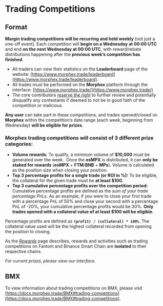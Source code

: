 # Trading Competitions

## Format

**Margin trading competitions will be recurring and held weekly** (not just a one-off event). Each competition will **begin on a Wednesday at 00:00 UTC** and end **on the next Wednesday at 00:00 UTC**, with reward/rebate distributions happening after the **previous week’s competition has finished**.

-   All traders can view their statistics on the **Leaderboard** page of the website: [](https://www.morphex.trade/leaderboard)[https://www.morphex.trade/leaderboard](https://www.morphex.trade/leaderboard).
-   All trades must be performed on the **Morphex** platform through the interface: [](https://www.morphex.trade/)[https://www.morphex.trade/](https://www.morphex.trade/)
-   The core contributors <u>reserve the right</u> to further review and potentially disqualify any contestants if deemed to not be in good faith of the competition or malicious.

**Any user** can take part in these competitions, and trades opened/closed on **Morphex** within the competition’s date range (each week, beginning from Wednesday) **will be eligible for prizes**.

### **Morphex trading competitions will consist of 3 different prize categories:**

-   **Volume rewards**: To qualify, a minimum volume of **$10,000** must be generated over the week.  Once the **esMPX** is distributed, it can **only be staked for rewards** (**esMPX** + **FTM**/**BNB** + **MPs**). Volume is calculated as the position size when closing your position.
-   **Top 3 percentage profits for a single trade (or ROI in %):** To be eligible, the collateral for the given trade must be **at least $100.**
-   **Top 3 cumulative percentage profits over the competition period:** Cumulative percentage profits are defined as the *sum of your trade percentage PnLs*. As an example, if you were to close your first trade with a percentage PnL of 50% and close your second with a percentage PnL of -20%, your cumulative percentage profits would be 30%. **Only trades opened with a collateral value of at least $100 will be eligible.**

Percentage profits are defined as **`(profit) / (collateral) * 100%`**. The collateral value used will be the highest collateral recorded from opening the position to closing.

As the *[Rewards](https://docs.morphex.trade/rewards)* page describes, rewards and activities such as trading competitions on Fantom and Binance Smart Chain are **isolated** to their respective chains. 

*For current prizes, please view our interface.*

## BMX
To view information about trading competitions on BMX, please visit [](https://docs.morphex.trade/BMX#trading-competitions)[https://docs.morphex.trade/BMX#trading-competitions](https://docs.morphex.trade/BMX#trading-competitions).
